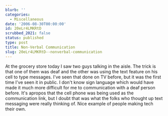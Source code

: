 ```yaml
---
blurb: ''
categories:
  - Miscellaneous
date: '2006-08-30T00:00:00'
id: 20eLr4LMKRtD
scrubbed_2021: false
status: published
type: post
title: Non-Verbal Communication
slug: 20eLr4LMKRtD--nonverbal-communication
---
```


At the grocery store today I saw two guys talking in the aisle. The
trick is that one of them was deaf and the other was using the text
feature on his cell to type messages. I've seen that done on TV
before, but it was the first time I've seen it in public. I don't
know sign language which would have made it much more difficult for
me to communication with a deaf person before. It's apropos that
the cell phone was being used as the communication link, but I
doubt that was what the folks who thought up text messaging were
really thinking of. Nice example of people making tech their own.
